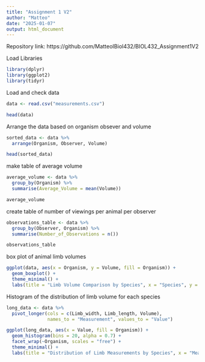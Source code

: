 ```yaml
---
title: "Assignment 1 V2"
author: "Matteo"
date: "2025-01-07"
output: html_document
---
```


Repository link: https://github.com/MatteoIBiol432/BIOL432_Assignment1V2

Load Libraries
```r
library(dplyr)
library(ggplot2)
library(tidyr)
```

Load and check data
```r
data <- read.csv("measurements.csv")

head(data)
```
Arrange the data based on organism obsever and volume
```r
sorted_data <- data %>%
  arrange(Organism, Observer, Volume)

head(sorted_data)
```
make table of average volume
```r
average_volume <- data %>%
  group_by(Organism) %>%
  summarise(Average_Volume = mean(Volume))

average_volume
```
create table of number of viewings per animal per observer
```r
observations_table <- data %>%
  group_by(Observer, Organism) %>%
  summarise(Number_of_Observations = n())

observations_table
```
box plot of animal limb volumes
```r
ggplot(data, aes(x = Organism, y = Volume, fill = Organism)) +
  geom_boxplot() +
  theme_minimal() +
  labs(title = "Limb Volume Comparison by Species", x = "Species", y = "Limb Volume") + theme(axis.text.x = element_text(size = 5))
```

Histogram of the distribution of limb volume for each species
```r
long_data <- data %>%
  pivot_longer(cols = c(Limb_width, Limb_length, Volume), 
               names_to = "Measurement", values_to = "Value")

ggplot(long_data, aes(x = Value, fill = Organism)) +
  geom_histogram(bins = 20, alpha = 0.7) +
  facet_wrap(~Organism, scales = "free") +
  theme_minimal() +
  labs(title = "Distribution of Limb Measurements by Species", x = "Measurement Value", y = "Frequency")

```

